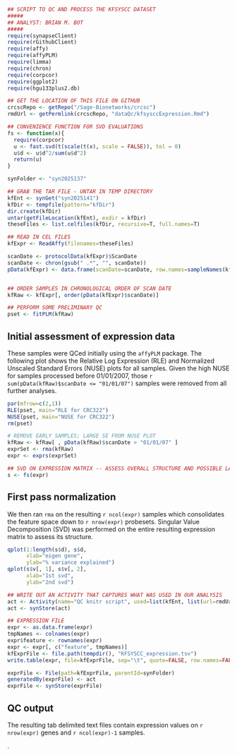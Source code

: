 ```r
## SCRIPT TO QC AND PROCESS THE KFSYSCC DATASET
#####
## ANALYST: BRIAN M. BOT
#####
require(synapseClient)
require(rGithubClient)
require(affy)
require(affyPLM)
require(limma)
require(chron)
require(corpcor)
require(ggplot2)
require(hgu133plus2.db)

## GET THE LOCATION OF THIS FILE ON GITHUB
crcscRepo <- getRepo("/Sage-Bionetworks/crcsc")
rmdUrl <- getPermlink(crcscRepo, "dataQc/kfsysccExpression.Rmd")

## CONVENIENCE FUNCTION FOR SVD EVALUATIONS
fs <- function(x){
  require(corpcor)
  u <- fast.svd(t(scale(t(x), scale = FALSE)), tol = 0)
  u$d <- u$d^2/sum(u$d^2)
  return(u)
}

synFolder <- "syn2025137"

## GRAB THE TAR FILE - UNTAR IN TEMP DIRECTORY
kfEnt <- synGet("syn2025141")
kfDir <- tempfile(pattern="kfDir")
dir.create(kfDir)
untar(getFileLocation(kfEnt), exdir = kfDir)
theseFiles <- list.celfiles(kfDir, recursive=T, full.names=T)

## READ IN CEL FILES
kfExpr <- ReadAffy(filenames=theseFiles)

scanDate <- protocolData(kfExpr)$ScanDate
scanDate <- chron(gsub(" .*", "", scanDate))
pData(kfExpr) <- data.frame(scanDate=scanDate, row.names=sampleNames(kfExpr))


## ORDER SAMPLES IN CHRONOLOGICAL ORDER OF SCAN DATE
kfRaw <- kfExpr[, order(pData(kfExpr)$scanDate)]

## PERFORM SOME PRELIMINARY QC
pset <- fitPLM(kfRaw)
```
## Initial assessment of expression data
These samples were QCed initially using the `affyPLM` package. The following plot shows the Relative Log Expression (RLE) and Normalized Unscaled Standard Errors (NUSE) plots for all samples. Given the high NUSE for samples processed before 01/01/2007, those `r sum(pData(kfRaw)$scanDate <= "01/01/07")` samples were removed from all further analyses.
```r
par(mfrow=c(2,1))
RLE(pset, main="RLE for CRC322")
NUSE(pset, main="NUSE for CRC322")
rm(pset)
```
```r
# REMOVE EARLY SAMPLES; LARGE SE FROM NUSE PLOT
kfRaw <- kfRaw[ , pData(kfRaw)$scanDate > "01/01/07" ]
exprSet <- rma(kfRaw)
expr <- exprs(exprSet)

## SVD ON EXPRESSION MATRIX -- ASSESS OVERALL STRUCTURE AND POSSIBLE LATENT STRUCTURE
s <- fs(expr)
```
## First pass normalization
We then ran `rma` on the resulting `r ncol(expr)` samples which consolidates the feature space down to `r nrow(expr)` probesets. Singular Value Decomposition (SVD) was performed on the entire resulting expression matrix to assess its structure.

```r
qplot(1:length(s$d), s$d,
      xlab="eigen gene",
      ylab="% variance explained")
qplot(s$v[, 1], s$v[, 2],
      xlab="1st svd",
      ylab="2nd svd")
```
```r
## WRITE OUT AN ACTIVITY THAT CAPTURES WHAT WAS USED IN OUR ANALYSIS
act <- Activity(name="QC knitr script", used=list(kfEnt, list(url=rmdUrl, name=basename(rmdUrl), wasExecuted=TRUE)))
act <- synStore(act)

## EXPRESSION FILE
expr <- as.data.frame(expr)
tmpNames <- colnames(expr)
expr$feature <- rownames(expr)
expr <- expr[, c("feature", tmpNames)]
kfExprFile <- file.path(tempdir(), "KFSYSCC_expression.tsv")
write.table(expr, file=kfExprFile, sep="\t", quote=FALSE, row.names=FALSE)

exprFile <- File(path=kfExprFile, parentId=synFolder)
generatedBy(exprFile) <- act
exprFile <- synStore(exprFile)
```
## QC output
The resulting tab delimited text files contain expression values on `r nrow(expr)` genes and `r ncol(expr)-1` samples.


.